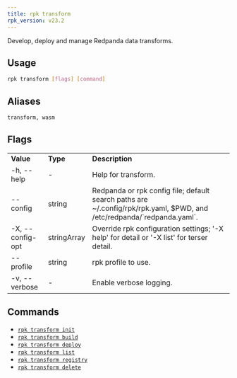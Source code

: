 ```yaml
---
title: rpk transform
rpk_version: v23.2
---
```


<head>
  <meta name="title" content="rpk transform | Redpanda Docs" />
  <meta name="description" content="rpk transform" />
  <link rel="canonical" href="https://docs.redpanda.com/docs/labs/data-transform/rpk-transform/" />
</head>


<TechPreviewBadge/>

Develop, deploy and manage Redpanda data transforms.


## Usage

```bash
rpk transform [flags] [command]
```

## Aliases

```bash
transform, wasm
```

## Flags

<table>
  <tbody>
    <tr>
      <td>
        <strong>Value</strong>
      </td>
      <td>
        <strong>Type</strong>
      </td>
      <td>
        <strong>Description</strong>
      </td>
    </tr>
    <tr>
      <td>-h, --help</td>
      <td>-</td>
      <td>Help for transform.</td>
    </tr>
    <tr>
      <td>--config</td>
      <td>string</td>
      <td>
        Redpanda or rpk config file; default search paths are
        ~/.config/rpk/rpk.yaml, $PWD, and /etc/redpanda/`redpanda.yaml`.
      </td>
    </tr>
    <tr>
      <td>-X, --config-opt</td>
      <td>stringArray</td>
      <td>
        Override rpk configuration settings; '-X help' for detail or '-X list'
        for terser detail.
      </td>
    </tr>
    <tr>
      <td>--profile</td>
      <td>string</td>
      <td>rpk profile to use.</td>
    </tr>
    <tr>
      <td>-v, --verbose</td>
      <td>-</td>
      <td>Enable verbose logging.</td>
    </tr>
  </tbody>
</table>


## Commands

- [`rpk transform init`](../rpk-transform-init)
- [`rpk transform build`](../rpk-transform-build)
- [`rpk transform deploy`](../rpk-transform-deploy)
- [`rpk transform list`](../rpk-transform-list)
- [`rpk transform registry`](../rpk-transform-registry)
- [`rpk transform delete`](../rpk-transform-delete)